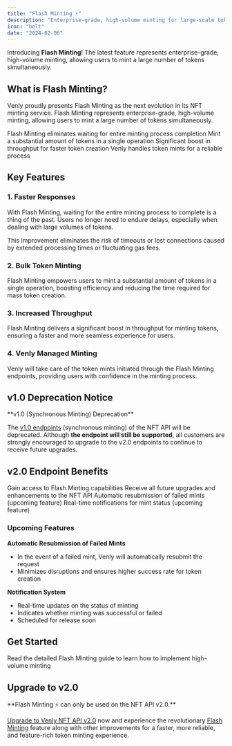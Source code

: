 ```yaml
---
title: "Flash Minting ⚡"
description: "Enterprise-grade, high-volume minting for large-scale token creation"
icon: "bolt"
date: "2024-02-06"
---
```


Introducing **Flash Minting**! The latest feature represents enterprise-grade, high-volume minting, allowing users to mint a large number of tokens simultaneously.

## What is Flash Minting?

Venly proudly presents Flash Minting as the next evolution in its NFT minting service. Flash Minting represents enterprise-grade, high-volume minting, allowing users to mint a large number of tokens simultaneously.

<CardGroup cols={2}>
  <Card title="No More Waiting" icon="clock">
    Flash Minting eliminates waiting for entire minting process completion
  </Card>
  
  <Card title="High Volume" icon="layer-group">
    Mint a substantial amount of tokens in a single operation
  </Card>
  
  <Card title="Increased Throughput" icon="gauge-high">
    Significant boost in throughput for faster token creation
  </Card>
  
  <Card title="Venly Managed" icon="shield-check">
    Venly handles token mints for a reliable process
  </Card>
</CardGroup>

## Key Features

### 1. Faster Responses

With Flash Minting, waiting for the entire minting process to complete is a thing of the past. Users no longer need to endure delays, especially when dealing with large volumes of tokens.

<Info>
This improvement eliminates the risk of timeouts or lost connections caused by extended processing times or fluctuating gas fees.
</Info>

### 2. Bulk Token Minting

Flash Minting empowers users to mint a substantial amount of tokens in a single operation, boosting efficiency and reducing the time required for mass token creation.

### 3. Increased Throughput

Flash Minting delivers a significant boost in throughput for minting tokens, ensuring a faster and more seamless experience for users.

### 4. Venly Managed Minting

Venly will take care of the token mints initiated through the Flash Minting endpoints, providing users with confidence in the minting process.

## v1.0 Deprecation Notice

<Warning>
**v1.0 (Synchronous Minting) Deprecation**

The [v1.0 endpoints](https://docs.venly.io/v1.0/docs/nft-api-overview) (synchronous minting) of the NFT API will be deprecated. Although **the endpoint will still be supported**, all customers are strongly encouraged to upgrade to the v2.0 endpoints to continue to receive future upgrades.
</Warning>

## v2.0 Endpoint Benefits

<Steps>
  <Step title="Flash Minting Access">
    Gain access to Flash Minting capabilities
  </Step>
  
  <Step title="Future Upgrades">
    Receive all future upgrades and enhancements to the NFT API
  </Step>
  
  <Step title="Auto Resubmission">
    Automatic resubmission of failed mints (upcoming feature)
  </Step>
  
  <Step title="Notifications">
    Real-time notifications for mint status (upcoming feature)
  </Step>
</Steps>

### Upcoming Features

**Automatic Resubmission of Failed Mints**
- In the event of a failed mint, Venly will automatically resubmit the request
- Minimizes disruptions and ensures higher success rate for token creation

**Notification System**
- Real-time updates on the status of minting
- Indicates whether minting was successful or failed
- Scheduled for release soon

## Get Started

<Card title="Flash Minting Guide" icon="book" href="https://docs.venly.io/docs/flash-minting">
  Read the detailed Flash Minting guide to learn how to implement high-volume minting
</Card>

## Upgrade to v2.0

<Warning>
**Flash Minting ⚡ can only be used on the NFT API v2.0.**
</Warning>

[Upgrade to Venly NFT API v2.0](https://docs.venly.io/docs/migration-guide-for-nft-api) now and experience the revolutionary [Flash Minting](https://docs.venly.io/docs/flash-minting) feature along with other improvements for a faster, more reliable, and feature-rich token minting experience.
